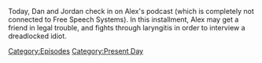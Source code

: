 {{DEFAULTSORT:
    #_EPISODE_0776:February 11, 2023
}}{{Episode
    | title           = February 11, 2023
    | caption         = Listen to this episode on [https://knowledgefight.libsyn.com/776-february-11-2023 Libsyn] [https://open.spotify.com/episode/6WrvY0nFOtQEbcvuZU8rtr Spotify]
    | episodeNumber   = 776
    | length          = 01:29:08
    | airDate         = February 13, 2023
    | coverageDate    = February 11, 2023
    | episodeType     = [[:Category:Present Day|Present Day]]
    | previousEpisode = [[775: Fireside Chatting]]
}}

{{Stub}}

Today, Dan and Jordan check in on Alex's podcast (which is completely not connected to Free Speech Systems).  In this installment, Alex may get a friend in legal trouble, and fights through laryngitis in order to interview a dreadlocked idiot.

[[Category:Episodes]]
[[Category:Present Day]]
